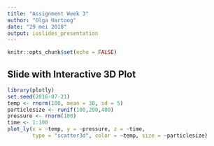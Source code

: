 ```yaml
---
title: "Assignment Week 3"
author: "Olga Hartoog"
date: "29 mei 2018"
output: ioslides_presentation
---
```


```r
knitr::opts_chunk$set(echo = FALSE)
```

## Slide with Interactive 3D Plot

```r

library(plotly)
set.seed(2016-07-21)
temp <- rnorm(100, mean = 30, sd = 5)
particlesize <- runif(100,200,400)
pressure <- rnorm(100)
time <- 1:100
plot_ly(x = ~temp, y = ~pressure, z = ~time,
        type = "scatter3d", color = ~temp, size = ~particlesize)
```

